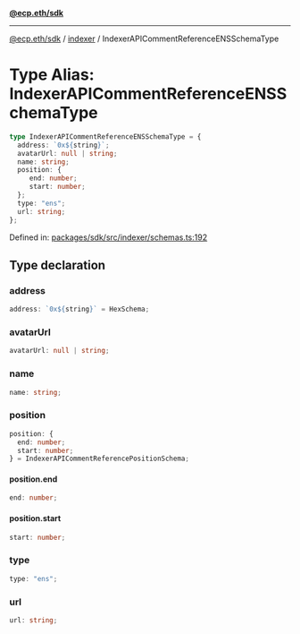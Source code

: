 [**@ecp.eth/sdk**](../../index.mdx)

***

[@ecp.eth/sdk](/sdk-reference/index.mdx) / [indexer](/sdk-reference/indexer/index.mdx) / IndexerAPICommentReferenceENSSchemaType

# Type Alias: IndexerAPICommentReferenceENSSchemaType

```ts
type IndexerAPICommentReferenceENSSchemaType = {
  address: `0x${string}`;
  avatarUrl: null | string;
  name: string;
  position: {
     end: number;
     start: number;
  };
  type: "ens";
  url: string;
};
```

Defined in: [packages/sdk/src/indexer/schemas.ts:192](https://github.com/ecp-eth/comments-monorepo/blob/main/packages/sdk/src/indexer/schemas.ts#L192)

## Type declaration

### address

```ts
address: `0x${string}` = HexSchema;
```

### avatarUrl

```ts
avatarUrl: null | string;
```

### name

```ts
name: string;
```

### position

```ts
position: {
  end: number;
  start: number;
} = IndexerAPICommentReferencePositionSchema;
```

#### position.end

```ts
end: number;
```

#### position.start

```ts
start: number;
```

### type

```ts
type: "ens";
```

### url

```ts
url: string;
```
